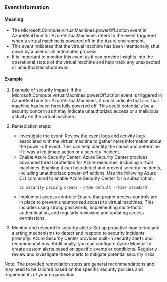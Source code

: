 
### Event Information

#### Meaning

- The Microsoft.Compute.virtualMachines.powerOff.action event in AzureRealTime for AzureVirtualMachines refers to the event triggered when a virtual machine is powered off in the Azure environment.
- This event indicates that the virtual machine has been intentionally shut down by a user or an automated process.
- It is important to monitor this event as it can provide insights into the operational status of the virtual machine and help track any unexpected or unauthorized shutdowns.

#### Example

1. Example of security impact: If the Microsoft.Compute.virtualMachines.powerOff.action event is triggered in AzureRealTime for AzureVirtualMachines, it could indicate that a virtual machine has been forcefully powered off. This could potentially be a security concern as it may indicate unauthorized access or a malicious activity on the virtual machine.

2. Remediation steps:
   - Investigate the event: Review the event logs and activity logs associated with the virtual machine to gather more information about the power-off event. This can help identify the cause and determine if it was a legitimate action or a security incident.
   - Enable Azure Security Center: Azure Security Center provides advanced threat protection for Azure resources, including virtual machines. Enabling it can help detect and prevent security incidents, including unauthorized power-off actions. Use the following Azure CLI command to enable Azure Security Center for a subscription:
     ```
     az security pricing create --name default --tier standard
     ```
   - Implement access controls: Ensure that proper access controls are in place to prevent unauthorized access to virtual machines. This includes using strong passwords, implementing multi-factor authentication, and regularly reviewing and updating access permissions.

3. Monitor and respond to security alerts: Set up proactive monitoring and alerting mechanisms to detect and respond to security incidents promptly. Azure Security Center provides built-in security alerts and recommendations. Additionally, you can configure Azure Monitor to create custom alerts based on specific events or conditions. Regularly review and investigate these alerts to mitigate potential security risks.

Note: The provided remediation steps are general recommendations and may need to be tailored based on the specific security policies and requirements of your organization.

